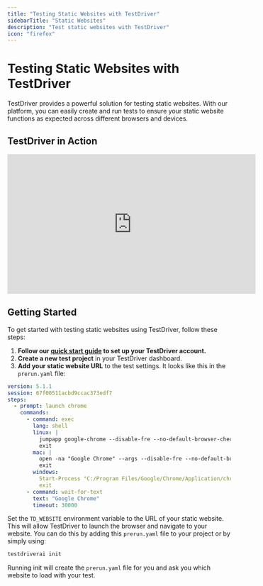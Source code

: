 ```yaml
---
title: "Testing Static Websites with TestDriver"
sidebarTitle: "Static Websites"
description: "Test static websites with TestDriver"
icon: "firefox"
---
```

# Testing Static Websites with TestDriver
TestDriver provides a powerful solution for testing static websites. With our platform, you can easily create and run tests to ensure your static website functions as expected across different browsers and devices.

## TestDriver in Action
<iframe
  width="560"
  height="315"
  src="https://www.youtube.com/embed/CqdRN_5_3I0"
  title="Form Filling with TestDriver"
  frameborder="0"
  allow="accelerometer; autoplay; clipboard-write; encrypted-media; gyroscope; picture-in-picture"
  allowfullscreen
></iframe>

## Getting Started
To get started with testing static websites using TestDriver, follow these steps:
1. **Follow our [quick start guide](/getting-started/setup) to set up your TestDriver account.**
2. **Create a new test project** in your TestDriver dashboard.
3. **Add your static website URL** to the test settings.
It looks like this in the `prerun.yaml` file:

```yaml
version: 5.1.1
session: 67f00511acbd9ccac373edf7
steps:
  - prompt: launch chrome
    commands:
      - command: exec
        lang: shell
        linux: |
          jumpapp google-chrome --disable-fre --no-default-browser-check --no-first-run "${TD_WEBSITE}" &
          exit
        mac: |
          open -na "Google Chrome" --args --disable-fre --no-default-browser-check --no-first-run --disable-features=PasswordManagerEnabled "${TD_WEBSITE}" &
          exit
        windows:
          Start-Process "C:/Program Files/Google/Chrome/Application/chrome.exe" -ArgumentList "--start-maximized", "${TD_WEBSITE}"
          exit
      - command: wait-for-text
        text: "Google Chrome"
        timeout: 30000
```
Set the `TD_WEBSITE` environment variable to the URL of your static website. This will allow TestDriver to launch the browser and navigate to your website. You can do this by adding this `prerun.yaml` file to your project or by simply using:
```bash
testdriverai init
```
Running init will create the `prerun.yaml` file for you and ask you which website to load with your test.


